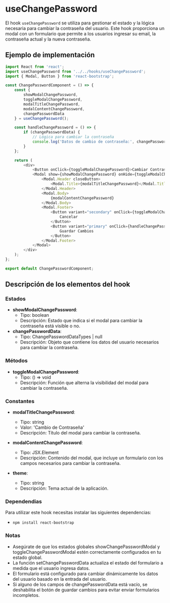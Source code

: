 
<Meta title="BusinessLogic/Hooks/useChangePassword" />

# useChangePassword

El hook `useChangePassword` se utiliza para gestionar el estado y la lógica necesaria para cambiar la contraseña del usuario. Este hook proporciona un modal con un formulario que permite a los usuarios ingresar su email, la contraseña actual y la nueva contraseña.

## Ejemplo de implementación

```typescript
import React from 'react';
import useChangePassword from '../../hooks/useChangePassword';
import { Modal, Button } from 'react-bootstrap';

const ChangePasswordComponent = () => {
    const { 
        showModalChangePassword, 
        toggleModalChangePassword, 
        modalTitleChangePassword, 
        modalContentChangePassword, 
        changePasswordData 
    } = useChangePassword();

    const handleChangePassword = () => {
        if (changePasswordData) {
            // Lógica para cambiar la contraseña
            console.log('Datos de cambio de contraseña:', changePasswordData);
        }
    };

    return (
        <div>
            <Button onClick={toggleModalChangePassword}>Cambiar Contraseña</Button>
            <Modal show={showModalChangePassword} onHide={toggleModalChangePassword}>
                <Modal.Header closeButton>
                    <Modal.Title>{modalTitleChangePassword}</Modal.Title>
                </Modal.Header>
                <Modal.Body>
                    {modalContentChangePassword}
                </Modal.Body>
                <Modal.Footer>
                    <Button variant="secondary" onClick={toggleModalChangePassword}>
                        Cancelar
                    </Button>
                    <Button variant="primary" onClick={handleChangePassword} disabled={!changePasswordData}>
                        Guardar Cambios
                    </Button>
                </Modal.Footer>
            </Modal>
        </div>
    );
};

export default ChangePasswordComponent;


```

## Descripción de los elementos del hook

### Estados
- **showModalChangePassword**:
    - Tipo: boolean
    - Descripción: Estado que indica si el modal para cambiar la contraseña está visible o no.
- **changePasswordData**:
    - Tipo: ChangePasswordDataTypes | null
    - Descripción: Objeto que contiene los datos del usuario necesarios para cambiar la contraseña.

### Métodos
- **toggleModalChangePassword**:
    - Tipo: () => void
    - Descripción: Función que alterna la visibilidad del modal para cambiar la contraseña.

### Constantes
- **modalTitleChangePassword**:
    - Tipo: string
    - Valor: 'Cambio de Contraseña'
    - Descripción: Título del modal para cambiar la contraseña.

- **modalContentChangePassword**:
    - Tipo: JSX.Element
    - Descripción: Contenido del modal, que incluye un formulario con los campos necesarios para cambiar la contraseña.
- **theme**:
    - Tipo: string
    - Descripción: Tema actual de la aplicación.

### Dependendias
Para utilizar este hook necesitas instalar las siguientes dependencias:
- `npm install react-bootstrap`

### Notas
- Asegúrate de que los estados globales showChangePasswordModal y toggleChangePasswordModal estén correctamente configurados en tu estado global.
- La función setChangePasswordData actualiza el estado del formulario a medida que el usuario ingresa datos.
- El formulario está configurado para cambiar dinámicamente los datos del usuario basado en la entrada del usuario.
- Si alguno de los campos de changePasswordData está vacío, se deshabilita el botón de guardar cambios para evitar enviar formularios incompletos.